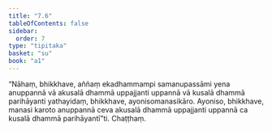 ```yaml
---
title: "7.6"
tableOfContents: false
sidebar:
  order: 7
type: "tipitaka"
basket: "su"
book: "a1"
---
```



<DynamicBreadcrumb />

<Division number="66" book="a1" bookNo="15" page="11">

<Paragraph number="139" book="a1">
“Nāhaṃ, bhikkhave, aññaṃ ekadhammampi samanupassāmi yena anuppannā vā akusalā dhammā uppajjanti uppannā vā kusalā dhammā parihāyanti yathayidaṃ, bhikkhave, ayonisomanasikāro. Ayoniso, bhikkhave, manasi karoto anuppannā ceva akusalā dhammā uppajjanti uppannā ca kusalā dhammā parihāyantī”ti.

</Paragraph>
</Division>

<Paragraph number="140" type="center" book="a1">
Chaṭṭhaṃ.
</Paragraph>